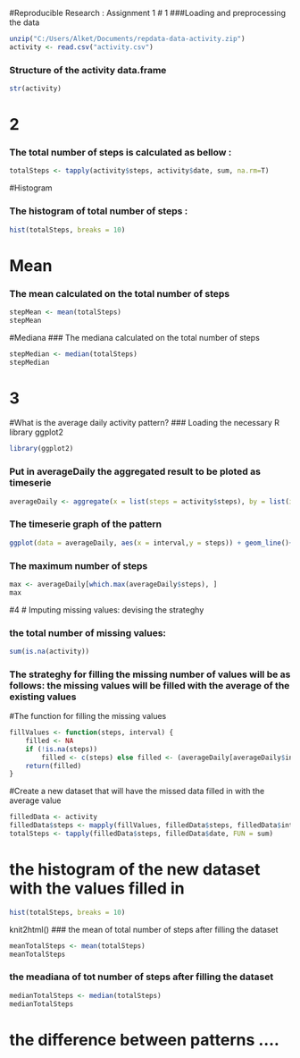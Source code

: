 #Reproducible Research : Assignment 1
# 1
###Loading and preprocessing the data

```r
unzip("C:/Users/Alket/Documents/repdata-data-activity.zip")
activity <- read.csv("activity.csv")
```
### Structure of the activity data.frame
```r
str(activity)
```

# 2
### The total number of steps is calculated as bellow : 
```r
totalSteps <- tapply(activity$steps, activity$date, sum, na.rm=T)
```
#Histogram

### The histogram of total number of steps : 
```r
hist(totalSteps, breaks = 10)
```

# Mean

### The mean calculated on the total number of steps 
```r
stepMean <- mean(totalSteps)
stepMean
```

#Mediana
### The mediana calculated on the total number of steps 
```r
stepMedian <- median(totalSteps)
stepMedian
```

# 3
#What is the average daily activity pattern?
### Loading the necessary  R library ggplot2

```r
library(ggplot2)
```
### Put in averageDaily the aggregated result to be ploted as timeserie
```r
averageDaily <- aggregate(x = list(steps = activity$steps), by = list(interval = activity$interval), FUN = mean, na.rm = TRUE)
```

### The timeserie graph of the pattern
```r
ggplot(data = averageDaily, aes(x = interval,y = steps)) + geom_line()+xlab("5-minute interval") + ylab("average number of steps taken")
```

### The maximum number of steps 
```r
max <- averageDaily[which.max(averageDaily$steps), ]
max
```

#4
# Imputing missing values: devising the strateghy 

### the total number of missing values: 
```r
sum(is.na(activity))
```


### The strateghy for filling the missing number of values will be as follows: the missing values will be filled with the average of the existing  values

#The function for filling the missing values

```r

fillValues <- function(steps, interval) {
    filled <- NA
    if (!is.na(steps)) 
        filled <- c(steps) else filled <- (averageDaily[averageDaily$interval == interval, "steps"])
    return(filled)
}
```
#Create a new dataset that will have the missed data filled in with the average value 
```r
filledData <- activity
filledData$steps <- mapply(fillValues, filledData$steps, filledData$interval)
totalSteps <- tapply(filledData$steps, filledData$date, FUN = sum)
```

# the histogram of the new dataset with the values filled in 

```r
hist(totalSteps, breaks = 10)
```

knit2html()
### the mean of total number of steps after filling the dataset

```r
meanTotalSteps <- mean(totalSteps)
meanTotalSteps
```
### the meadiana of tot number of steps after filling the dataset 
```r
medianTotalSteps <- median(totalSteps)
medianTotalSteps

```

# the difference between patterns ....
